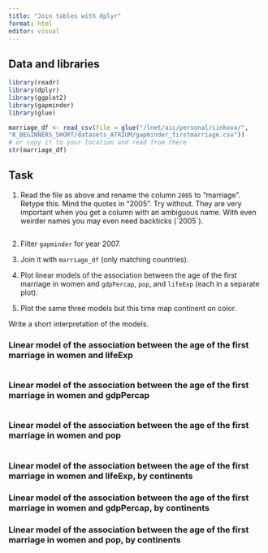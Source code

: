 ```yaml
---
title: "Join tables with dplyr"
format: html
editor: visual
---
```


## Data and libraries

```r
library(readr)
library(dplyr)
library(ggplot2)
library(gapminder)
library(glue)

```

```r
marriage_df <- read_csv(file = glue("/lnet/aic/personal/cinkova/",
"R_BEGINNERS_SHORT/datasets_ATRIUM/gapminder_firstmarriage.csv"))
# or copy it to your location and read from there
str(marriage_df)
```

## Task

1.  Read the file as above and rename the column `2005` to "marriage". Retype this. Mind the quotes in "2005". Try without. They are very important when you get a column with an ambiguous name. With even weirder names you may even need backticks (\`2005\`).

    ```r

    ```

2.  Filter `gapminder` for year 2007.

3.  Join it with `marriage_df` (only matching countries).

4.  Plot linear models of the association between the age of the first marriage in women and `gdpPercap`, `pop`, and `lifeExp` (each in a separate plot).

5.  Plot the same three models but this time map continent on color.

Write a short interpretation of the models.

### Linear model of the association between the age of the first marriage in women and lifeExp

```r

```

### Linear model of the association between the age of the first marriage in women and gdpPercap

```r

```

### Linear model of the association between the age of the first marriage in women and pop

```r

```

### Linear model of the association between the age of the first marriage in women and lifeExp, by continents

### Linear model of the association between the age of the first marriage in women and gdpPercap, by continents

### Linear model of the association between the age of the first marriage in women and pop, by continents
